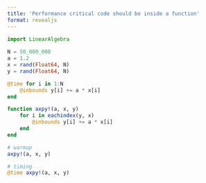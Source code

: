 ```yaml
---
title: 'Performance critical code should be inside a function'
format: revealjs
---
```



```julia
import LinearAlgebra
    
N = 50_000_000
a = 1.2
x = rand(Float64, N)
y = rand(Float64, N)

@time for i in 1:N
    @inbounds y[i] += a * x[i]
end

```

```julia

function axpy!(a, x, y)
    for i in eachindex(y, x)
        @inbounds y[i] += a * x[i]
    end
end

# warmup
axpy!(a, x, y)

# timing
@time axpy!(a, x, y)
```
